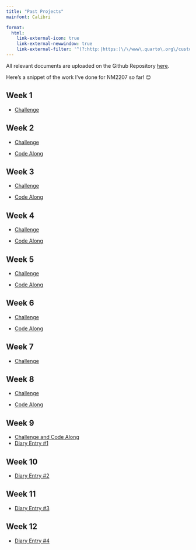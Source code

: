 ```yaml
---
title: "Past Projects"
mainfont: Calibri

format: 
  html: 
    link-external-icon: true
    link-external-newwindow: true
    link-external-filter: '^(?:http:|https:)\/\/www\.quarto\.org\/custom'
---
```


All relevant documents are uploaded on the Github Repository [here](https://github.com/arielqx/Github-Folder.git).

Here's a snippet of the work I've done for NM2207 so far! 😊

## Week 1

-   [Challenge](https://github.com/arielqx/Github-Folder/blob/main/Week-1/test.html)

## Week 2

-   [Challenge](https://github.com/arielqx/Github-Folder/blob/34cc216a4475c925cca198dd9eac16f05d829cdb/Week-2/Challenge-2.pdf)

-   [Code Along](https://github.com/arielqx/Github-Folder/blob/main/Week-2/code%20along%20r.R)

## Week 3

-   [Challenge](https://github.com/arielqx/Github-Folder/blob/main/Week-3/Challenge-3.Rmd)

-   [Code Along](https://github.com/arielqx/Github-Folder/blob/main/Week-3/Code-along-3.pdf)

## Week 4

-   [Challenge](https://github.com/arielqx/Github-Folder/blob/main/Week-4/Challenge-4.Rmd)

-   [Code Along](https://github.com/arielqx/Github-Folder/blob/main/Week-4/Code-along-4.html)

## Week 5

-   [Challenge](https://github.com/arielqx/Github-Folder/blob/main/Week-5/Challenge-5.html)

-   [Code Along](https://github.com/arielqx/Github-Folder/blob/main/Week-5/Code-along-5.pdf)

## Week 6

-   [Challenge](https://github.com/arielqx/Github-Folder/blob/main/Week-6/Challenge-6.pdf)

-   [Code Along](https://github.com/arielqx/Github-Folder/blob/main/Week-6/Week-6_%20Code-along_Ariel%20Quek%20Xuan.pdf)

## Week 7

-   [Challenge](https://github.com/arielqx/Github-Folder/blob/main/Week-7/Challenge%207_FINAL%20VERSION.pdf)

## Week 8

-   [Challenge](https://github.com/arielqx/Github-Folder/blob/main/Week-8/Challenge-8-Final.pdf)

-   [Code Along](https://github.com/arielqx/Github-Folder/blob/main/Week-8/Code-Along-8-Final.pdf)

## Week 9

-   [Challenge and Code Along](https://github.com/arielqx/Github-Folder/blob/main/Week-9/Code-Along-And-Challenge-9.pdf)
-   [Diary Entry #1](https://github.com/arielqx/Github-Folder/blob/main/Week-9/Diary-entry-1.pdf)

## Week 10

-   [Diary Entry #2](https://github.com/arielqx/Github-Folder/tree/48db5a1197b5da6d418ec2c85bb972774ff9649b/Week-10)

## Week 11

-   [Diary Entry #3](https://github.com/arielqx/Github-Folder/blob/main/Week-11/Diary-Entries-NM2207.pdf)

## Week 12

-   [Diary Entry #4](https://github.com/arielqx/Github-Folder/blob/main/Week-12/Diary-Entries-NM2207.pdf)
